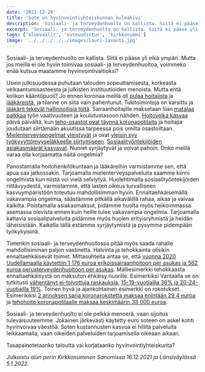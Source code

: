 ```yaml
---
date: '2021-12-20'
title: 'Sote on hyvinvointiyhteiskunnan kulmakivi'
description: 'Sosiaali- ja terveydenhuolto on kallista. Siitä ei pääse yli eikä ympäri. Mutta jos meillä ei ole hyvin toimivaa sosiaali- ja terveydenhuoltoa, voimmeko enää kutsua maatamme hyvinvointivaltioksi?'
excerpt: 'Sosiaali- ja terveydenhuolto on kallista. Siitä ei pääse yli eikä ympäri. Mutta jos meillä ei ole hyvin toimivaa sosiaali- ja terveydenhuoltoa, voimmeko enää kutsua maatamme hyvinvointivaltioksi?'
tags: ['aluevaalit', 'soteuudistus', 'kirkkonummi']
image: '../../../../../images/lauri-lavanti.jpg'
---
```


Sosiaali- ja terveydenhuolto on kallista. Siitä ei pääse yli eikä ympäri. Mutta jos meillä ei ole hyvin toimivaa sosiaali- ja terveydenhuoltoa, voimmeko enää kutsua maatamme hyvinvointivaltioksi?

Usein julkisuudessa puhutaan talouden sopeuttamisesta, korkeasta velkaantumisasteesta ja julkisten instituutioiden menoista. Mutta entä kolikon kääntöpuoli? Jo ennen koronaa meillä oli [pulaa hoitajista](https://yle.fi/aihe/t/18-328952) ja [lääkäreistä](https://www.is.fi/kotimaa/art-2000006278379.html), ja tilanne on siitä vain pahentunut. Tukitoimintoja on karsittu ja [lääkärit tekevät hallinnollisia töitä](https://www.hs.fi/paakirjoitukset/art-2000008439006.html). Sairaanhoitajille maksetaan liian [matalaa palkkaa](https://www.iltalehti.fi/tyoelama/a/7c881fab-b5d2-4bc6-b7e8-3b446f74116b) työn vaativuuteen ja koulutustasoon nähden. [Hoitovelka kasvaa](https://yle.fi/uutiset/3-11605429) päivä päivältä, kun [teho-osastot ovat täynnä koronapotilaita](https://yle.fi/uutiset/3-12205139) ja hoitajia joudutaan siirtämään akuutissa tarpeessa pois omilta osastoiltaan. [Mielenterveysongelmat yleistyvät](https://yle.fi/uutiset/3-11286438) ja ovat [yleisin syy työkyvyttömyyseläkkeelle siirtymiseen](https://www.etk.fi/ajankohtaista/mielenterveyden-sairaudet-yleisin-tyokyvyttomyyselakkeelle-siirtymisen-syy/). [Sosiaalityöntekijöiden asiakasmäärät kasvavat](https://yle.fi/uutiset/3-10823854). Nuoret syrjäytyvät ja voivat pahoin. Onko meillä varaa olla korjaamatta näitä ongelmia?

Panostamalla hoitohenkilökuntaan ja lääkäreihin varmistamme sen, että apua saa jatkossakin. Tarjoamalla mielenterveyspalveluita saamme kiinni ongelmista kun niistä voi vielä selviytyä. Huolehtimalla sosiaalityöntekijöiden riittävyydestä, varmistamme, että lasten oikeus turvalliseen kasvuympäristöön toteutuu mahdollisimman hyvin. Ennaltaehkäisemällä vakavampia ongelmia, säästämme pitkällä aikavälillä rahaa, aikaa ja vaivaa kaikilta. Poistamalla asiakasmaksut, pidämme huolta myös heikoimmassa asemassa olevista ennen kuin heille tulee vakavampia ongelmia. Tarjoamalla kattavia sosiaalipalveluita pidämme myös huolen erityisryhmistä ja heidän läheisistään. Kaikella tällä estämme syrjäytymistä ja pysymme pidempään työkykyisinä.

Tietenkin sosiaali- ja terveydenhuollossa pitää myös saada rahalle mahdollisimman paljon vastinetta. Halvinta ja tehokkainta olisikin ennaltaehkäisevät toimet. Mittasuhteita antaa se, että [vuonna 2020 Uudellamaalla käytettiin 1 176 euroa erikoissairaanhoitoon per asukas ja 562 euroa perusterveydenhuoltoon per asukas](https://www.kuntaliitto.fi/sosiaali-ja-terveysasiat/tilastot-ja-erillisselvitykset/kuntien-sosiaali-ja-terveydenhuollon-nettokustannukset-euroaasukas). Malliesimerkki tehokkaasta ennaltaehkäisystä on maksuton ehkäisy nuorille. Esimerkiksi Vantaalla se on tutkitusti [vähentänyt ei-toivottuja raskauksia](https://bmjopen.bmj.com/content/11/2/e043092), [15-19-vuotiailla 36% ja 20-24-vuotiailla 19%](https://terveysportti.mobi/xmedia/duo/duo15044.pdf#2). Toinen hyvä ja ajankohtainen esimerkki on rokotukset. Esimerikiksi [2 annoksen sarja koronarokotetta maksaa enintään 29,4 euroa](https://www.iltalehti.fi/koronavirus/a/24f02847-25ad-466e-a160-709e51be80e7) ja [tehohoito koronapotilaalle maksaa keskimäärin 33 000 euroa](https://www.iltalehti.fi/kotimaa/a/a5ac42f4-d753-4d24-abaf-a14967e3422b).

Sosiaali- ja terveydenhuolto ei ole pelkkä menoerä, vaan sijoitus tulevaisuuteemme. Jokainen järkevästi käytetty euro soteen on askel kohti hyvinvoivaa väestöä. Soten kustannusten kasvua ei hillitä palveluita leikkaamalla, vaan oikeiden palveluiden tarjoamisella oikeaan aikaan.

Tasapainotetaanko taloutta vai korjataanko hyvinvointiyhteiskunta?

_Julkaistu alun perin Kirkkonummen Sanomissa 16.12.2021 ja Länsiväylässä 5.1.2022._
